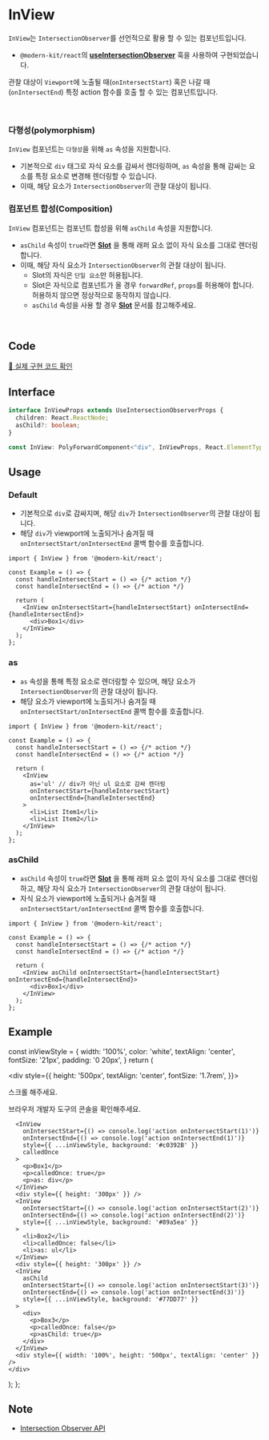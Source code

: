 
# InView

`InView`는 `IntersectionObserver`를 선언적으로 활용 할 수 있는 컴포넌트입니다.

- `@modern-kit/react`의 **[useIntersectionObserver](https://modern-agile-team.github.io/modern-kit/docs/react/hooks/useIntersectionObserver)** 훅을 사용하여 구현되었습니다.

관찰 대상이 `Viewport`에 노출될 때(`onIntersectStart`) 혹은 나갈 때(`onIntersectEnd`) 특정 action 함수를 호출 할 수 있는 컴포넌트입니다.

<br />

### 다형성(polymorphism)
`InView` 컴포넌트는 `다형성`을 위해 `as` 속성을 지원합니다.

- 기본적으로 `div` 태그로 자식 요소를 감싸서 렌더링하며, `as` 속성을 통해 감싸는 요소를 특정 요소로 변경해 렌더링할 수 있습니다.
- 이때, 해당 요소가 `IntersectionObserver`의 관찰 대상이 됩니다.

### 컴포넌트 합성(Composition)
`InView` 컴포넌트는 컴포넌트 합성을 위해 `asChild` 속성을 지원합니다.

- `asChild` 속성이 `true`라면 **[Slot](https://modern-agile-team.github.io/modern-kit/docs/react/components/Slot)** 을 통해 래퍼 요소 없이 자식 요소를 그대로 렌더링합니다. 
- 이때, 해당 자식 요소가 `IntersectionObserver`의 관찰 대상이 됩니다.
  - Slot의 자식은 `단일 요소`만 허용됩니다.
  - Slot은 자식으로 컴포넌트가 올 경우 `forwardRef`, `props`를 허용해야 합니다. 허용하지 않으면 정상적으로 동작하지 않습니다.
  - `asChild` 속성을 사용 할 경우 **[Slot](https://modern-agile-team.github.io/modern-kit/docs/react/components/Slot)** 문서를 참고해주세요.


<br />

## Code
[🔗 실제 구현 코드 확인](https://github.com/modern-agile-team/modern-kit/blob/main/packages/react/src/components/InView/index.tsx)

## Interface
```ts title="typescript"
interface InViewProps extends UseIntersectionObserverProps {
  children: React.ReactNode;
  asChild?: boolean;
}
```
```ts title="typescript"
const InView: PolyForwardComponent<"div", InViewProps, React.ElementType>
```

## Usage
### Default
- 기본적으로 `div`로 감싸지며, 해당 `div`가 `IntersectionObserver`의 관찰 대상이 됩니다.
- 해당 `div`가 viewport에 노출되거나 숨겨질 때 `onIntersectStart/onIntersectEnd` 콜백 함수를 호출합니다.
```tsx title="typescript"
import { InView } from '@modern-kit/react';

const Example = () => {
  const handleIntersectStart = () => {/* action */}
  const handleIntersectEnd = () => {/* action */}

  return (
    <InView onIntersectStart={handleIntersectStart} onIntersectEnd={handleIntersectEnd}>
      <div>Box1</div>
    </InView>
  );
}; 
```

### as
- `as` 속성을 통해 특정 요소로 렌더링할 수 있으며, 해당 요소가 `IntersectionObserver`의 관찰 대상이 됩니다.
- 해당 요소가 viewport에 노출되거나 숨겨질 때 `onIntersectStart/onIntersectEnd` 콜백 함수를 호출합니다.
```tsx title="typescript"
import { InView } from '@modern-kit/react';

const Example = () => {
  const handleIntersectStart = () => {/* action */}
  const handleIntersectEnd = () => {/* action */}

  return (
    <InView
      as='ul' // div가 아닌 ul 요소로 감싸 렌더링
      onIntersectStart={handleIntersectStart}
      onIntersectEnd={handleIntersectEnd}
    >
      <li>List Item1</li>
      <li>List Item2</li> 
    </InView>
  );
}; 
```

### asChild
- `asChild` 속성이 `true`라면 **[Slot](https://modern-agile-team.github.io/modern-kit/docs/react/components/Slot)** 을 통해 래퍼 요소 없이 자식 요소를 그대로 렌더링하고, 해당 자식 요소가 `IntersectionObserver`의 관찰 대상이 됩니다.
- 자식 요소가 viewport에 노출되거나 숨겨질 때 `onIntersectStart/onIntersectEnd` 콜백 함수를 호출합니다.
```tsx title="typescript"
import { InView } from '@modern-kit/react';

const Example = () => {
  const handleIntersectStart = () => {/* action */}
  const handleIntersectEnd = () => {/* action */}

  return (
    <InView asChild onIntersectStart={handleIntersectStart} onIntersectEnd={handleIntersectEnd}>
      <div>Box1</div>
    </InView>
  );
}; 
```

## Example

  const inViewStyle = {
    width: '100%',
    color: 'white',
    textAlign: 'center',
    fontSize: '21px',
    padding: '0 20px',
  }
  return (
    <div>
      <div
        style={{
          height: '500px',
          textAlign: 'center',
          fontSize: '1.7rem',
        }}>
        <p>스크롤 해주세요.</p>
        <p>브라우저 개발자 도구의 콘솔을 확인해주세요.</p>
      </div>

      <InView
        onIntersectStart={() => console.log('action onIntersectStart(1)')}
        onIntersectEnd={() => console.log('action onIntersectEnd(1)')}
        style={{ ...inViewStyle, background: '#c0392B' }}
        calledOnce
      >
        <p>Box1</p>
        <p>calledOnce: true</p>
        <p>as: div</p>
      </InView>
      <div style={{ height: '300px' }} />
      <InView
        onIntersectStart={() => console.log('action onIntersectStart(2)')}
        onIntersectEnd={() => console.log('action onIntersectEnd(2)')}
        style={{ ...inViewStyle, background: '#89a5ea' }}
      >
        <li>Box2</li>
        <li>calledOnce: false</li>
        <li>as: ul</li>
      </InView>
      <div style={{ height: '300px' }} />
      <InView
        asChild
        onIntersectStart={() => console.log('action onIntersectStart(3)')}
        onIntersectEnd={() => console.log('action onIntersectEnd(3)')}
        style={{ ...inViewStyle, background: '#77DD77' }}
      >
        <div>
          <p>Box3</p>
          <p>calledOnce: false</p>
          <p>asChild: true</p>
        </div>
      </InView>
      <div style={{ width: '100%', height: '500px', textAlign: 'center' }} />
    </div>
  );
};

<Example />

## Note
- [Intersection Observer API](https://developer.mozilla.org/ko/docs/Web/API/IntersectionObserver)